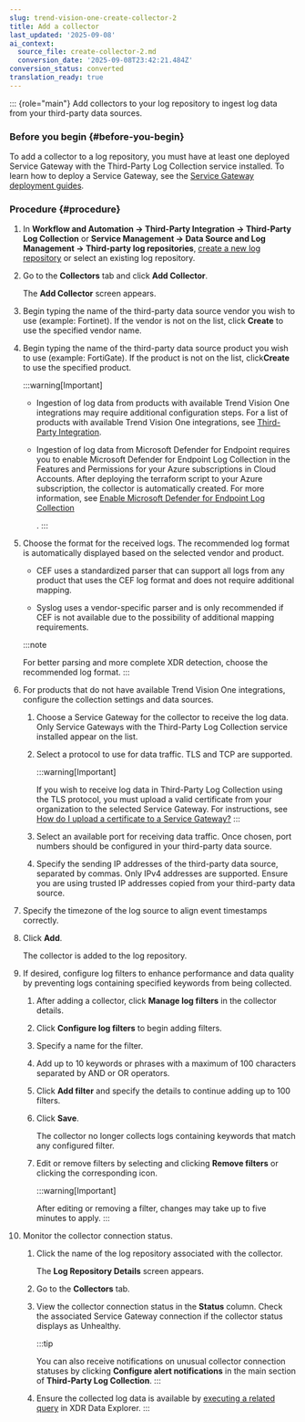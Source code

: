 ```yaml
---
slug: trend-vision-one-create-collector-2
title: Add a collector
last_updated: '2025-09-08'
ai_context:
  source_file: create-collector-2.md
  conversion_date: '2025-09-08T23:42:21.484Z'
conversion_status: converted
translation_ready: true
---
```


::: {role="main"}
Add collectors to your log repository to ingest log data from your third-party data sources.

### Before you begin {#before-you-begin}

To add a collector to a log repository, you must have at least one deployed Service Gateway with the Third-Party Log Collection service installed. To learn how to deploy a Service Gateway, see the [Service Gateway deployment guides](deployment-guides.mdx).

### Procedure {#procedure}

1.  In **Workflow and Automation → Third-Party Integration → Third-Party Log Collection** or **Service Management → Data Source and Log Management → Third-party log repositories**, [create a new log repository](create-log-repository.mdx) or select an existing log repository.

2.  Go to the **Collectors** tab and click **Add Collector**.

    The **Add Collector** screen appears.

3.  Begin typing the name of the third-party data source vendor you wish to use (example: Fortinet). If the vendor is not on the list, click **Create** to use the specified vendor name.

4.  Begin typing the name of the third-party data source product you wish to use (example: FortiGate). If the product is not on the list, click**Create** to use the specified product.

    :::warning[Important]

    - Ingestion of log data from products with available Trend Vision One integrations may require additional configuration steps. For a list of products with available Trend Vision One integrations, see [Third-Party Integration](third-party-integration.mdx).

    - Ingestion of log data from Microsoft Defender for Endpoint requires you to enable Microsoft Defender for Endpoint Log Collection in the Features and Permissions for your Azure subscriptions in Cloud Accounts. After deploying the terraform script to your Azure subscription, the collector is automatically created. For more information, see [Enable Microsoft Defender for Endpoint Log Collection](ms-defender-endpoint-log-collection.mdx)

      .
    :::

5.  Choose the format for the received logs. The recommended log format is automatically displayed based on the selected vendor and product.

    - CEF uses a standardized parser that can support all logs from any product that uses the CEF log format and does not require additional mapping.

    - Syslog uses a vendor-specific parser and is only recommended if CEF is not available due to the possibility of additional mapping requirements.

    :::note

    For better parsing and more complete XDR detection, choose the recommended log format.
    :::

6.  For products that do not have available Trend Vision One integrations, configure the collection settings and data sources.

    1.  Choose a Service Gateway for the collector to receive the log data. Only Service Gateways with the Third-Party Log Collection service installed appear on the list.

    2.  Select a protocol to use for data traffic. TLS and TCP are supported.

        :::warning[Important]

        If you wish to receive log data in Third-Party Log Collection using the TLS protocol, you must upload a valid certificate from your organization to the selected Service Gateway. For instructions, see [How do I upload a certificate to a Service Gateway?](dslm-faqs.mdx)
        :::

    3.  Select an available port for receiving data traffic. Once chosen, port numbers should be configured in your third-party data source.

    4.  Specify the sending IP addresses of the third-party data source, separated by commas. Only IPv4 addresses are supported. Ensure you are using trusted IP addresses copied from your third-party data source.

7.  Specify the timezone of the log source to align event timestamps correctly.

8.  Click **Add**.

    The collector is added to the log repository.

9.  If desired, configure log filters to enhance performance and data quality by preventing logs containing specified keywords from being collected.

    1.  After adding a collector, click **Manage log filters** in the collector details.

    2.  Click **Configure log filters** to begin adding filters.

    3.  Specify a name for the filter.

    4.  Add up to 10 keywords or phrases with a maximum of 100 characters separated by AND or OR operators.

    5.  Click **Add filter** and specify the details to continue adding up to 100 filters.

    6.  Click **Save**.

        The collector no longer collects logs containing keywords that match any configured filter.

    7.  Edit or remove filters by selecting and clicking **Remove filters** or clicking the corresponding icon.

        :::warning[Important]

        After editing or removing a filter, changes may take up to five minutes to apply.
        :::

10. Monitor the collector connection status.

    1.  Click the name of the log repository associated with the collector.

        The **Log Repository Details** screen appears.

    2.  Go to the **Collectors** tab.

    3.  View the collector connection status in the **Status** column. Check the associated Service Gateway connection if the collector status displays as Unhealthy.

        :::tip

        You can also receive notifications on unusual collector connection statuses by clicking **Configure alert notifications** in the main section of **Third-Party Log Collection**.
        :::

    4.  Ensure the collected log data is available by [executing a related query](search-app.mdx) in XDR Data Explorer.
:::

